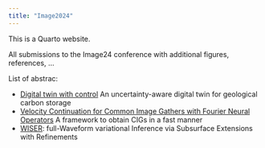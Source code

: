 ```yaml
---
title: "Image2024"
---
```


This is a Quarto website.

All submissions to the Image24 conference with additional figures, references, ...

List of abstrac:

- [Digital twin with control](DigitalTwin/abstract.qmd) An uncertainty-aware digital twin for geological carbon storage
- [Velocity Continuation for Common Image Gathers with Fourier Neural Operators](Rex2024SEG/paper.qmd) A framework to obtain CIGs in a fast manner
- [WISER](yin2024SEG/paper.qmd): full-Waveform variational Inference via Subsurface Extensions with Refinements
